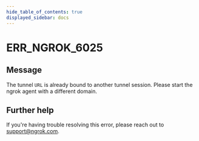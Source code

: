 ```yaml
---
hide_table_of_contents: true
displayed_sidebar: docs
---
```



# ERR_NGROK_6025

## Message

The tunnel `URL` is already bound to another tunnel session. Please start the ngrok agent with a different domain.

<ErrorDetails error="err_ngrok_6025" />

## Further help

If you're having trouble resolving this error, please reach out to [support@ngrok.com](mailto:support@ngrok.com?subject=Help%20with%20ERR_NGROK_6025).
